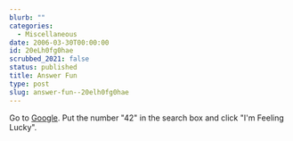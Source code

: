 ```yaml
---
blurb: ""
categories:
  - Miscellaneous
date: 2006-03-30T00:00:00
id: 20eLh0fg0hae
scrubbed_2021: false
status: published
title: Answer Fun
type: post
slug: answer-fun--20elh0fg0hae
---
```


Go to [Google](http://www.google.com/). Put the number "42" in the
search box and click "I'm Feeling Lucky".